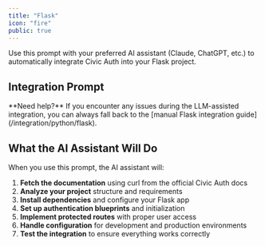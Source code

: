 ```yaml
---
title: "Flask"
icon: "fire"
public: true
---
```



Use this prompt with your preferred AI assistant (Claude, ChatGPT, etc.) to automatically integrate Civic Auth into your Flask project.

<HowToUseBasic />

## Integration Prompt

<FlaskPrompt />

<Note>
  **Need help?** If you encounter any issues during the LLM-assisted integration, you can always fall back to the [manual Flask integration guide](/integration/python/flask).
</Note>

## What the AI Assistant Will Do

When you use this prompt, the AI assistant will:

1. **Fetch the documentation** using curl from the official Civic Auth docs
2. **Analyze your project** structure and requirements
3. **Install dependencies** and configure your Flask app
4. **Set up authentication blueprints** and initialization
5. **Implement protected routes** with proper user access
6. **Handle configuration** for development and production environments
7. **Test the integration** to ensure everything works correctly

<SupportedAiAssistants />

<AiAssistantRequirements /> 